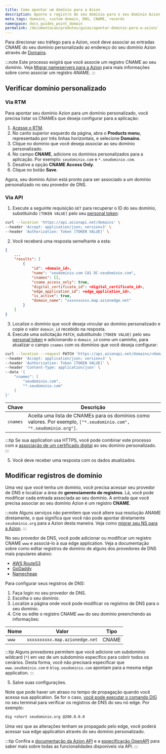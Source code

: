 ```yaml
---
title: Como apontar um domínio para a Azion
description: Aponte o registro do seu domínio para o seu domínio Azion, garantindo uma experiência de usuário perfeita com sua edge application.
meta_tags: domains, custom domain, DNS, CNAME, records
namespace: docs_guides_point_domain
permalink: /documentacao/produtos/guias/apontar-dominio-para-a-azion/
---
```


Para direcionar seu tráfego para a Azion, você deve associar as entradas CNAME do seu domínio personalizado ao endereço do seu domínio Azion através de [Domains](/pt-br/documentacao/produtos/edge-application/domains/).

:::note
Este processo exigirá que você associe um registro CNAME ao seu domínio. Veja [Migrar nameservers para a Azion](/pt-br/documentacao/produtos/guias/migrar-ns-para-a-azion/) para mais informações sobre como associar um registro ANAME.
:::

## Verificar domínio personalizado

### Via RTM

Para apontar seu domínio Azion para um domínio personalizado, você precisa listar os CNAMEs que deseja configurar para a aplicação:

1. [Acesse o RTM](https://manager.azion.com).
2. No canto superior esquerdo da página, abra o **Products menu**, representado por três linhas horizontais, e selecione **Domains**.
3. Clique no domínio que você deseja associar ao seu domínio personalizado.
4. No campo **CNAME**, adicione os domínios personalizados para a aplicação. Por exemplo: `seudominio.com` e `*.seudominio.com`.
5. Desative a opção **CNAME Access Only**.
6. Clique no botão **Save**.

Agora, seu domínio Azion está pronto para ser associado a um domínio personalizado no seu provedor de DNS.

### Via API

1. Execute a seguinte requisição `GET` para recuperar o ID do seu domínio, substituindo `[TOKEN VALUE]` pelo seu [personal token](/pt-br/documentacao/produtos/guias/personal-tokens/):

```bash
curl --location 'https://api.azionapi.net/domains' \
--header 'Accept: application/json; version=3' \
--header 'Authorization: Token [TOKEN VALUE]' \
```

2. Você receberá uma resposta semelhante a esta:

```json
{
    ...
    "results": [
        {
            "id": <domain_id>,
            "name": "seudominio.com CA1 DC-seudominio.com",
            "cnames": [],
            "cname_access_only": true,
            "digital_certificate_id": <digital_certificate_id>,
            "edge_application_id": <edge_application_id>,
            "is_active": true,
            "domain_name": "xxxxxxxxxx.map.azionedge.net"
        }
    ]
}
```

3. Localize o domínio que você deseja vincular ao domínio personalizado e copie o valor `domain_id` recebido na resposta.
4. Execute uma solicitação `PATCH`, substituindo `[TOKEN VALUE]` pelo seu [personal token](/pt-br/documentacao/produtos/guias/personal-tokens/) e adicionando o `domain_id` como um caminho, para atualizar o campo `cnames` com os domínios que você deseja configurar:

```bash
curl --location --request PATCH 'https://api.azionapi.net/domains/<domain_id>' \
--header 'Accept: application/json; version=3' \
--header 'Authorization: Token [TOKEN VALUE]' \
--header 'Content-Type: application/json' \
--data '{
    "cnames": [
        "seudominio.com",
        "*.seudominio.com"
    ]
}'
```


  | Chave | Descrição |
  | --- | --- |
  | `cnames` | Aceita uma lista de CNAMEs para os domínios como valores. Por exemplo, `["*.seudominio.com", "*.seudominio.org"]`. |

:::tip
Se sua application usa HTTPS, você pode combinar este processo com a [associação de um certificado digital](/pt-br/documentacao/produtos/guias/criar-certificado-digital/) ao seu domínio personalizado.
:::

5. Você deve receber uma resposta com os dados atualizados.

## Modificar registros de domínio

Uma vez que você tenha um domínio, você precisa acessar seu provedor de DNS e localizar a área de **gerenciamento de registros**. Lá, você pode modificar cada entrada associada ao seu domínio. A entrada que você precisa associar ao seu domínio Azion é um registro **CNAME**.

:::note
Alguns serviços não permitem que você altere sua resolução ANAME diretamente, o que significa que você não pode apontar diretamente `seudominio.org` para a Azion desta maneira. Veja como [migrar seu NS para a Azion](/pt-br/documentacao/produtos/guias/migrar-ns-para-a-azion/).
:::

No seu provedor de DNS, você pode adicionar ou modificar um registro CNAME `www` e associá-lo à sua edge application. Veja a documentação sobre como editar registros de domínio de alguns dos provedores de DNS mais populares abaixo:

- [AWS Route53](https://aws.amazon.com/pt/getting-started/hands-on/get-a-domain/)
- [GoDaddy](https://www.godaddy.com/help/manage-dns-records-680)
- [Namecheap](https://www.namecheap.com/support/knowledgebase/article.aspx/767/10/how-to-change-dns-for-a-domain/)

Para configurar seus registros de DNS:

1. Faça login no seu provedor de DNS.
2. Escolha o seu domínio.
3. Localize a página onde você pode modificar os registros de DNS para o seu domínio.
4. Crie ou edite o registro CNAME `www` do seu domínio preenchendo as informações:

| Nome | Valor | Tipo |
| --- | --- | --- |
| `www` | `xxxxxxxxxx.map.azionedge.net` | CNAME |

:::tip
Alguns provedores permitem que você adicione um subdomínio wildcard (`*`) em vez de um subdomínio específico para cobrir todos os cenários. Desta forma, você não precisará especificar que `www.seudominio.com` e `blog.seudominio.com` apontam para a mesma edge application.
:::

5. Salve suas configurações.

Note que pode haver um atraso no tempo de propagação quando você acessa sua application. Se for o caso, [você pode executar o comando DIG](/pt-br/documentacao/produtos/guias/executar-o-comando-dig/) no seu terminal para verificar os registros de DNS do seu nó edge. Por exemplo:

```bash
dig +short seudominio.org @200.0.0.0
```

Uma vez que as alterações tenham se propagado pelo edge, você poderá acessar sua edge application através do seu domínio personalizado.

:::tip
Confira a [documentação da Azion API](https://api.azion.com/) e a [especificação OpenAPI](https://github.com/aziontech/azionapi-openapi/) para saber mais sobre todas as funcionalidades disponíveis via API.
:::
